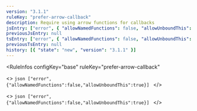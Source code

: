 ```yaml
---
version: "3.1.1"
ruleKey: "prefer-arrow-callback"
description: Require using arrow functions for callbacks
jsEntry: ["error", { "allowNamedFunctions": false, "allowUnboundThis": true }]
previousJsEntry: null
tsEntry: ["error", { "allowNamedFunctions": false, "allowUnboundThis": true }]
previousTsEntry: null
history: [{ "state": "new", "version": "3.1.1" }]
---
```


<RuleInfos 
  configKey="base" 
  ruleKey="prefer-arrow-callback" 
>
  <>
    ```json
    ["error",{"allowNamedFunctions":false,"allowUnboundThis":true}]
    ```
  </>

  <>
    ```json
    ["error",{"allowNamedFunctions":false,"allowUnboundThis":true}]
    ```
  </>
</RuleInfos>
